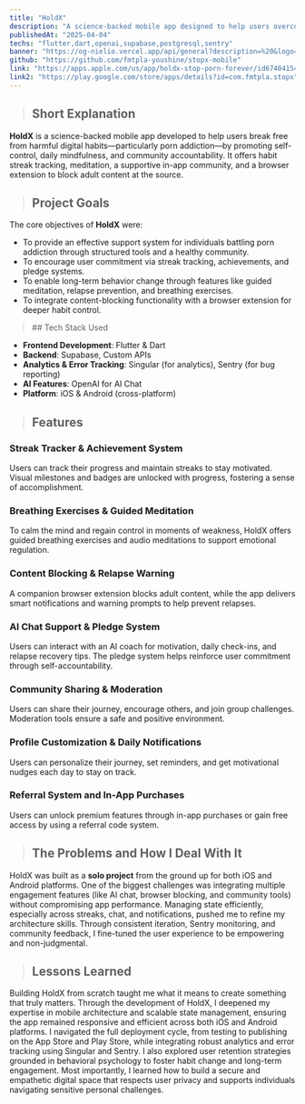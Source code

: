 ```yaml
---
title: "HoldX"
description: "A science-backed mobile app designed to help users overcome harmful digital habits like porn addiction. HoldX empowers individuals through streak tracking, meditation, community support, and intelligent content blocking."
publishedAt: "2025-04-04"
techs: "flutter,dart,openai,supabase,postgresql,sentry"
banner: "https://og-nielio.vercel.app/api/general?description=%20&logo=https%3A%2F%2Fog-nielio.vercel.app%2Fimages%2Flogo.png&logoWidth=150&siteName=HoldX&theme=dark"
github: "https://github.com/fmtpla-youshine/stopx-mobile"
link: "https://apps.apple.com/us/app/holdx-stop-porn-forever/id6740415414"
link2: "https://play.google.com/store/apps/details?id=com.fmtpla.stopx"
---
```


> ## Short Explanation

**HoldX** is a science-backed mobile app developed to help users break free from harmful digital habits—particularly 
porn addiction—by promoting self-control, daily mindfulness, and community accountability. It offers habit streak tracking, 
meditation, a supportive in-app community, and a browser extension to block adult content at the source.

> ## Project Goals

The core objectives of **HoldX** were:

- To provide an effective support system for individuals battling porn addiction through structured tools and a healthy community.
- To encourage user commitment via streak tracking, achievements, and pledge systems.
- To enable long-term behavior change through features like guided meditation, relapse prevention, and breathing exercises.
- To integrate content-blocking functionality with a browser extension for deeper habit control.

<blockquote className="with-icons">
   ## Tech Stack Used
   <div className="not-prose mt-2">
      <TechIcons
         techs={["flutter", "dart", "openai", "supabase", "postgresql", "sentry"]}
      />
   </div>
</blockquote>

- **Frontend Development**: Flutter & Dart  
- **Backend**: Supabase, Custom APIs  
- **Analytics & Error Tracking**: Singular (for analytics), Sentry (for bug reporting)  
- **AI Features**: OpenAI for AI Chat  
- **Platform**: iOS & Android (cross-platform)

> ## Features

### Streak Tracker & Achievement System

Users can track their progress and maintain streaks to stay motivated. Visual milestones and badges are 
unlocked with progress, fostering a sense of accomplishment.

### Breathing Exercises & Guided Meditation

To calm the mind and regain control in moments of weakness, HoldX offers guided breathing exercises and 
audio meditations to support emotional regulation.

### Content Blocking & Relapse Warning

A companion browser extension blocks adult content, while the app delivers smart notifications and warning 
prompts to help prevent relapses.

### AI Chat Support & Pledge System

Users can interact with an AI coach for motivation, daily check-ins, and relapse recovery tips. 
The pledge system helps reinforce user commitment through self-accountability.

### Community Sharing & Moderation

Users can share their journey, encourage others, and join group challenges. Moderation tools ensure a 
safe and positive environment.

### Profile Customization & Daily Notifications

Users can personalize their journey, set reminders, and get motivational nudges each day to stay on track.

### Referral System and In-App Purchases

Users can unlock premium features through in-app purchases or gain free access by using a referral code system.

> ## The Problems and How I Deal With It

HoldX was built as a **solo project** from the ground up for both iOS and Android platforms. One of the 
biggest challenges was integrating multiple engagement features (like AI chat, browser blocking, and community 
tools) without compromising app performance. Managing state efficiently, especially across streaks, chat, 
and notifications, pushed me to refine my architecture skills. Through consistent iteration, Sentry monitoring, 
and community feedback, I fine-tuned the user experience to be empowering and non-judgmental.

> ## Lessons Learned

Building HoldX from scratch taught me what it means to create something that truly matters. Through the 
development of HoldX, I deepened my expertise in mobile architecture and scalable state management, ensuring 
the app remained responsive and efficient across both iOS and Android platforms. I navigated the full deployment 
cycle, from testing to publishing on the App Store and Play Store, while integrating robust analytics and error 
tracking using Singular and Sentry. I also explored user retention strategies grounded in behavioral psychology 
to foster habit change and long-term engagement. Most importantly, I learned how to build a secure and empathetic 
digital space that respects user privacy and supports individuals navigating sensitive personal challenges.
